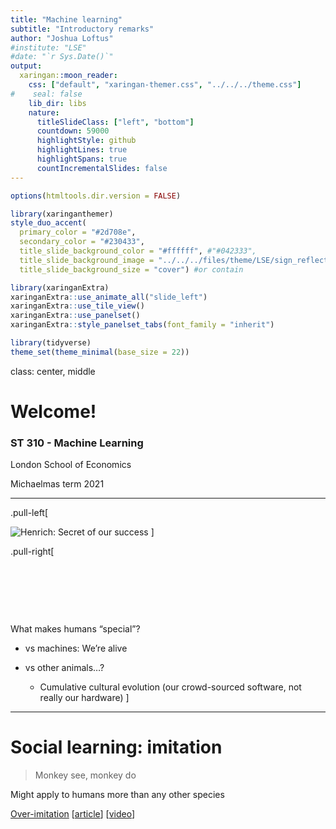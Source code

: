 ```yaml
---
title: "Machine learning"
subtitle: "Introductory remarks"
author: "Joshua Loftus"
#institute: "LSE"
#date: "`r Sys.Date()`"
output:
  xaringan::moon_reader:
    css: ["default", "xaringan-themer.css", "../../../theme.css"]
#    seal: false    
    lib_dir: libs
    nature:
      titleSlideClass: ["left", "bottom"]
      countdown: 59000
      highlightStyle: github
      highlightLines: true
      highlightSpans: true
      countIncrementalSlides: false
---
```


```r
options(htmltools.dir.version = FALSE)
```

```r
library(xaringanthemer)
style_duo_accent(
  primary_color = "#2d708e",
  secondary_color = "#230433",
  title_slide_background_color = "#ffffff", #"#042333",
  title_slide_background_image = "../../../files/theme/LSE/sign_reflection.jpg",
  title_slide_background_size = "cover") #or contain
```

```r
library(xaringanExtra)
xaringanExtra::use_animate_all("slide_left")
xaringanExtra::use_tile_view()
xaringanExtra::use_panelset()
xaringanExtra::style_panelset_tabs(font_family = "inherit")
```

```r
library(tidyverse)
theme_set(theme_minimal(base_size = 22))
```

<style type="text/css">
.remark-slide-content {
    font-size: 1.2rem;
    padding: 1em 4em 1em 4em;
}
</style>


class: center, middle

# Welcome!

### ST 310 - Machine Learning

London School of Economics

Michaelmas term 2021

---

.pull-left[

![Henrich: Secret of our success](https://pup-assets.imgix.net/onix/images/9780691178431.jpg)
]


.pull-right[

&nbsp;

&nbsp;

&nbsp;

What makes humans "special"?

- vs machines: We're alive

- vs other animals...?

  - Cumulative cultural evolution (our crowd-sourced software, not really our hardware)
]

---

# Social learning: imitation

> Monkey see, monkey do


Might apply to humans more than any other species

[Over-imitation](https://en.wikipedia.org/wiki/Imitation#Over-imitation) [[article](https://theconversation.com/being-copycats-might-be-key-to-being-human-121932)] [[video](https://www.youtube.com/watch?v=JwwclyVYTkk)]

